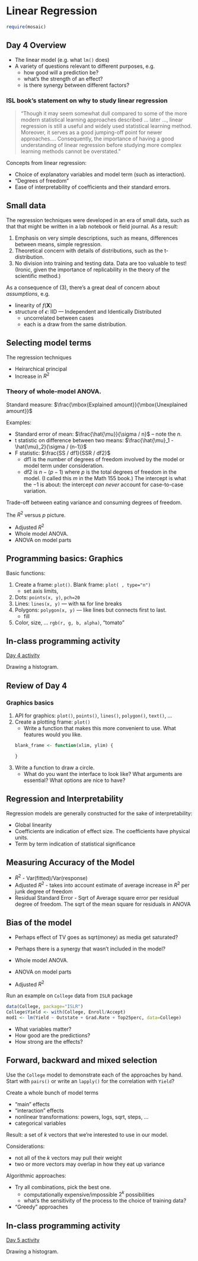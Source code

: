 # Linear Regression {#linear-regression}


```r
require(mosaic)
```

## Day 4 Overview

* The linear model (e.g. what `lm()` does)
* A variety of questions relevant to different purposes, e.g.
    - how good will a prediction be?
    - what's the strength of an effect?
    - is there synergy between different factors?

### ISL book's statement on why to study linear regression

> "Though it may seem somewhat dull compared to some of the more modern statistical learning approaches described ... later ..., linear regression is still a useful and widely used statistical learning method.  Moreover, it serves as a good jumping-off point for newer approaches....  Consequently, the importance of having a good understanding of linear regression before studying more complex learning methods cannot be overstated."

Concepts from linear regression:

* Choice of explanatory variables and model term (such as interaction).
* "Degrees of freedom"
* Ease of interpretability of coefficients and their standard errors.

## Small data

The regression techniques were developed in an era of small data, such as that that might be written in a lab notebook or field journal.  As a result:

1. Emphasis on very simple descriptions, such as means, differences between means, simple regression.
2. Theoretical concern with details of distributions, such as the t-distribution.
3. No division into training and testing data.  Data are too valuable to test! (Ironic, given the importance of replicability in the theory of the scientific method.)

As a consequence of (3), there's a great deal of concern about *assumptions*, e.g. 

* linearity of $f({\mathbf X})$
* structure of $\epsilon$: IID --- Independent and Identically Distributed
    - uncorrelated between cases
    - each is a draw from the same distribution.

## Selecting model terms

The regression techniques 

- Heirarchical principal
- Increase in $R^2$


### Theory of whole-model ANOVA.

Standard measure: $\frac{\mbox{Explained amount}}{\mbox{Unexplained amount}}$

Examples:

- Standard error of mean:  $\frac{\hat{\mu}}{\sigma / n}$ -- note the $n$.
- t statistic on difference between two means: $\frac{\hat{\mu}_1 - \hat{\mu}_2}{\sigma / (n-1)}$
- F statistic: $\frac{SS / df1}{SSR / df2}$
    - df1 is the number of degrees of freedom involved by the model or model term under consideration.
    - df2 is $n - (p - 1)$ where $p$ is the total degrees of freedom in the model.  (I called this $m$ in the Math 155 book.)  The intercept is what the $-1$ is about: the intercept *can never* account for case-to-case variation.

Trade-off between eating variance and consuming degrees of freedom.

The $R^2$ versus $p$ picture.

- Adjusted $R^2$
- Whole model ANOVA.
- ANOVA on model parts


## Programming basics: Graphics

Basic functions:

1. Create a frame: `plot()`.  Blank frame: `plot( , type="n")`
    - set axis limits, 
2. Dots: `points(x, y)`, `pch=20`
3. Lines: `lines(x, y)` --- with `NA` for line breaks
4. Polygons: `polygon(x, y)` --- like lines but connects first to last.
    - fill
5. Color, size, ... `rgb(r, g, b, alpha)`, "tomato"



## In-class programming activity 

[Day 4 activity](../Daily-Programming/Day-4-Programming-Task.pdf)

Drawing a histogram.


## Review of Day 4

### Graphics basics

1. API for graphics: `plot()`, `points()`, `lines()`, `polygon()`, `text()`, ...
2. Create a plotting frame: `plot()`
    - Write a function that makes this more convenient to use. What features would you like. 
    ```r
    blank_frame <- function(xlim, ylim) {
      
    }
    ```
3. Write a function to draw a circle.
    - What do you want the interface to look like? What arguments are essential? What options are nice to have?
    
## Regression and Interpretability

Regression models are generally constructed for the sake of interpretability:

* Global linearity
* Coefficients are indication of effect size. The coefficients have physical units.
* Term by term indication of statistical significance

## Measuring Accuracy of the Model

* $R^2$ - Var(fitted)/Var(response)
* Adjusted $R^2$ - takes into account estimate of average increase in $R^2$ per junk degree of freedom
* Residual Standard Error - Sqrt of Average square error per residual degree of freedom. The sqrt of the mean square for residuals in ANOVA

## Bias of the model

* Perhaps effect of TV goes as sqrt(money) as media get saturated?
* Perhaps there is a synergy that wasn't included in the model?


- Whole model ANOVA.
- ANOVA on model parts
- Adjusted $R^2$

Run an example on `College` data from `ISLR` package 

```r
data(College, package="ISLR")
College$Yield <- with(College, Enroll/Accept)
mod1 <- lm(Yield ~ Outstate + Grad.Rate + Top25perc, data=College)
```
* What variables matter?
* How good are the predictions?
* How strong are the effects?



## Forward, backward and mixed selection

Use the `College` model to demonstrate each of the approaches by hand.  Start with `pairs()` or write an `lapply()` for the correlation with `Yield`?

Create a whole bunch of model terms

- "main" effects
- "interaction" effects
- nonlinear transformations: powers, logs, sqrt, steps, ...
- categorical variables

Result: a set of $k$ vectors that we're interested to use in our model.

Considerations:

- not all of the $k$ vectors may pull their weight
- two or more vectors may overlap in how they eat up variance

Algorithmic approaches:

- Try all combinations, pick the best one.
    - computationally expensive/impossible $2^k$ possibilities
    - what's the sensitivity of the process to the choice of training data?
- "Greedy" approaches


## In-class programming activity 

[Day 5 activity](../Daily-Programming/Day-05-Programming-Task.pdf)

Drawing a histogram.


